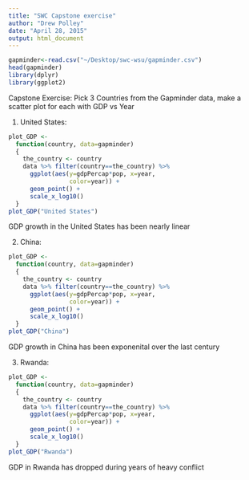 ```yaml
---
title: "SWC Capstone exercise"
author: "Drew Polley"
date: "April 28, 2015"
output: html_document
---
```



```r
gapminder<-read.csv("~/Desktop/swc-wsu/gapminder.csv")
head(gapminder)
library(dplyr)
library(ggplot2)
```
Capstone Exercise:
Pick 3 Countries from the Gapminder data, make a scatter plot for each with GDP vs Year

1. United States:
```r
plot_GDP <- 
  function(country, data=gapminder)
  {
    the_country <- country
    data %>% filter(country==the_country) %>%
      ggplot(aes(y=gdpPercap*pop, x=year,
                 color=year)) + 
      geom_point() +
      scale_x_log10()
  }
plot_GDP("United States")


```

GDP growth in the United States has been nearly linear


2. China:
```r
plot_GDP <- 
  function(country, data=gapminder)
  {
    the_country <- country
    data %>% filter(country==the_country) %>%
      ggplot(aes(y=gdpPercap*pop, x=year,
                 color=year)) + 
      geom_point() +
      scale_x_log10()
  }
plot_GDP("China")
```

GDP growth in China has been exponenital over the last century

3. Rwanda:
```r
plot_GDP <- 
  function(country, data=gapminder)
  {
    the_country <- country
    data %>% filter(country==the_country) %>%
      ggplot(aes(y=gdpPercap*pop, x=year,
                 color=year)) + 
      geom_point() +
      scale_x_log10()
  }
plot_GDP("Rwanda")
```

GDP in Rwanda has dropped during years of heavy conflict



